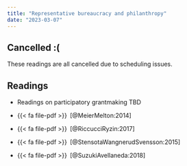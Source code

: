 ```yaml
---
title: "Representative bureaucracy and philanthropy"
date: "2023-03-07"
---
```


::: {.callout-warning}
# Cancelled :(

These readings are all cancelled due to scheduling issues.

## Readings

- Readings on participatory grantmaking TBD

- {{< fa file-pdf >}}&ensp;[@MeierMelton:2014]

- {{< fa file-pdf >}}&ensp;[@RiccucciRyzin:2017]

- {{< fa file-pdf >}}&ensp;[@StensotaWangnerudSvensson:2015]

- {{< fa file-pdf >}}&ensp;[@SuzukiAvellaneda:2018]
:::
